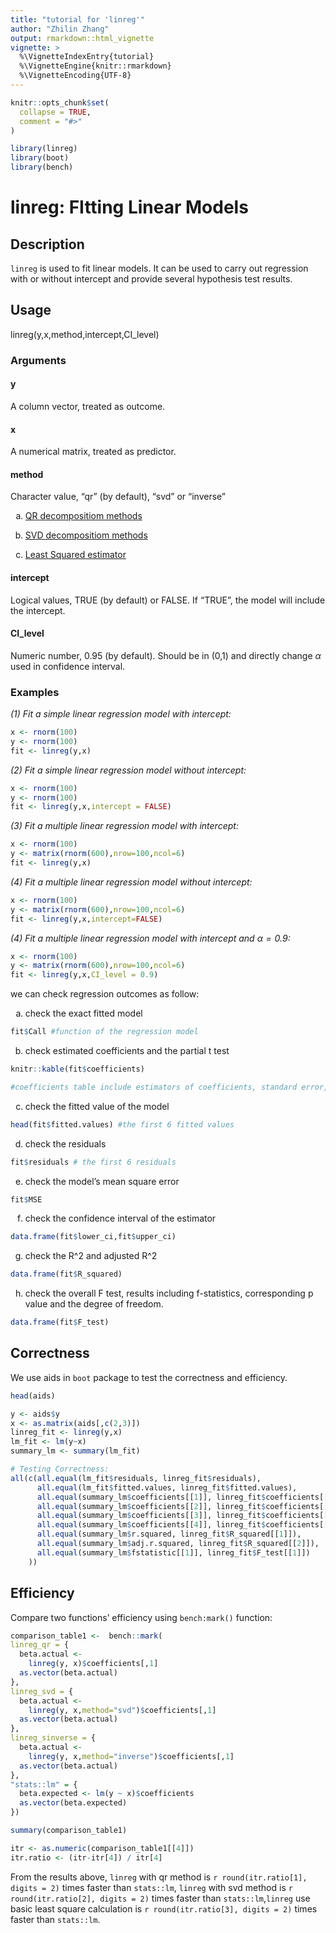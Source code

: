 ```yaml
---
title: "tutorial for 'linreg'"
author: "Zhilin Zhang"
output: rmarkdown::html_vignette
vignette: >
  %\VignetteIndexEntry{tutorial}
  %\VignetteEngine{knitr::rmarkdown}
  %\VignetteEncoding{UTF-8}
---
```


```r
knitr::opts_chunk$set(
  collapse = TRUE,
  comment = "#>"
)
```

```r
library(linreg)
library(boot)
library(bench)
```

# linreg: FItting Linear Models

## Description

`linreg` is used to fit linear models. It can be used to carry out regression with or without intercept and provide several hypothesis test results.

## Usage

linreg(y,x,method,intercept,CI_level)

### Arguments

#### y

A column vector, treated as outcome.

#### x

A numerical matrix, treated as predictor.

#### method

Character value, "qr" (by default), "svd" or "inverse"

a. [QR decompositiom methods](https://en.wikipedia.org/wiki/QR_decomposition)

b. [SVD decompositiom methods](https://en.wikipedia.org/wiki/Singular_value_decomposition)

c. [Least Squared estimator](https://en.wikipedia.org/wiki/Least_squares)

#### intercept

Logical values, TRUE (by default) or FALSE. If "TRUE", the model will include the intercept. 

#### CI_level

Numeric number, 0.95 (by default). Should be in (0,1) and directly change $\alpha$ used in confidence interval.

### Examples

*(1) Fit a simple linear regression model with intercept:*

```r
x <- rnorm(100)
y <- rnorm(100)
fit <- linreg(y,x)
```

*(2) Fit a simple linear regression model without intercept:*

```r
x <- rnorm(100)
y <- rnorm(100)
fit <- linreg(y,x,intercept = FALSE)
```

*(3) Fit a multiple linear regression model with intercept:*

```r
x <- rnorm(100)
y <- matrix(rnorm(600),nrow=100,ncol=6)
fit <- linreg(y,x)
```

*(4) Fit a multiple linear regression model without intercept:*

```r
x <- rnorm(100)
y <- matrix(rnorm(600),nrow=100,ncol=6)
fit <- linreg(y,x,intercept=FALSE)
```

*(4) Fit a multiple linear regression model with intercept and $\alpha=0.9$:*

```r
x <- rnorm(100)
y <- matrix(rnorm(600),nrow=100,ncol=6)
fit <- linreg(y,x,CI_level = 0.9)
```

we can check regression outcomes as follow:

a. check the exact fitted model

```r
fit$Call #function of the regression model
```

b. check estimated coefficients and the partial t test

```r
knitr::kable(fit$coefficients) 

#coefficients table include estimators of coefficients, standard error, confidence interval, T statistics and corresponding p-value.
```

c. check the fitted value of the model

```r
head(fit$fitted.values) #the first 6 fitted values
```

d. check the residuals

```r
fit$residuals # the first 6 residuals
```

e. check the model's mean square error

```r
fit$MSE
```

f. check the confidence interval of the estimator

```r
data.frame(fit$lower_ci,fit$upper_ci)
```

g. check the R^2 and adjusted R^2

```r
data.frame(fit$R_squared)
```

h. check the overall F test, results including f-statistics, corresponding p value and the degree of freedom.

```r
data.frame(fit$F_test)
```


## Correctness

We use aids in `boot` package to test the correctness and efficiency.

```r
head(aids)
```

```r
y <- aids$y
x <- as.matrix(aids[,c(2,3)])
linreg_fit <- linreg(y,x)
lm_fit <- lm(y~x)
summary_lm <- summary(lm_fit)
```

```r
# Testing Correctness:
all(c(all.equal(lm_fit$residuals, linreg_fit$residuals),
      all.equal(lm_fit$fitted.values, linreg_fit$fitted.values),
      all.equal(summary_lm$coefficients[[1]], linreg_fit$coefficients[[1]]),
      all.equal(summary_lm$coefficients[[2]], linreg_fit$coefficients[[2]]),
      all.equal(summary_lm$coefficients[[3]], linreg_fit$coefficients[[3]]),
      all.equal(summary_lm$coefficients[[4]], linreg_fit$coefficients[[4]]),
      all.equal(summary_lm$r.squared, linreg_fit$R_squared[[1]]),
      all.equal(summary_lm$adj.r.squared, linreg_fit$R_squared[[2]]),
      all.equal(summary_lm$fstatistic[[1]], linreg_fit$F_test[[1]])
    ))
```

## Efficiency 

Compare two functions' efficiency using `bench:mark()` function:

```r
comparison_table1 <-  bench::mark(
linreg_qr = {
  beta.actual <-
    linreg(y, x)$coefficients[,1]
  as.vector(beta.actual)
},
linreg_svd = {
  beta.actual <-
    linreg(y, x,method="svd")$coefficients[,1]
  as.vector(beta.actual)
},
linreg_sinverse = {
  beta.actual <-
    linreg(y, x,method="inverse")$coefficients[,1]
  as.vector(beta.actual)
},
"stats::lm" = {
  beta.expected <- lm(y ~ x)$coefficients
  as.vector(beta.expected)
})  

summary(comparison_table1)

itr <- as.numeric(comparison_table1[[4]])
itr.ratio <- (itr-itr[4]) / itr[4]
```

From the results above, `linreg` with qr method is `r round(itr.ratio[1], digits = 2)` times faster than `stats::lm`, `linreg` with svd method is `r round(itr.ratio[2], digits = 2)` times faster than `stats::lm`,`linreg` use basic least square calculation is `r round(itr.ratio[3], digits = 2)` times faster than `stats::lm`.








